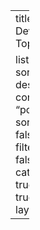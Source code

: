 ---
title: Developer Topics

listing:
    sort: "date desc"
    contents: "posts"
    sort-ui: false
    filter-ui: false
    categories: true
    feed: true
page-layout: full
---